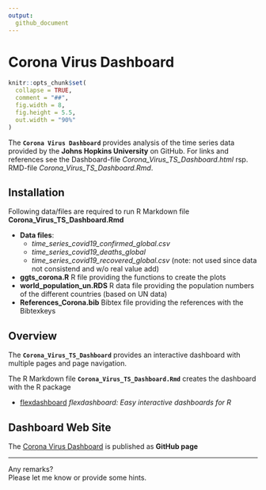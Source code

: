 ```yaml
---
output:
  github_document
---
```


<!-- README.md is generated from README.Rmd. Please edit that file -->

# Corona Virus Dashboard


```r
knitr::opts_chunk$set(
  collapse = TRUE,
  comment = "##",
  fig.width = 8, 
  fig.height = 5.5,
  out.width = "90%"
)

```

The **`Corona Virus Dashboard`** provides analysis of the time series data provided by the **Johns Hopkins University** on GitHub. For links and references see the Dashboard-file *Corona_Virus_TS_Dashboard.html* rsp. RMD-file *Corona_Virus_TS_Dashboard.Rmd*.

## Installation

Following data/files are required to run R Markdown file
**Corona_Virus_TS_Dashboard.Rmd**

* **Data files**:  
    + *time_series_covid19_confirmed_global.csv* 
    + *time_series_covid19_deaths_global*
    + *time_series_covid19_recovered_global.csv* (note: not used since data not consistend and w/o real value add)

* **ggts_corona.R** R file providing the functions to create the plots
* **world_population_un.RDS** R data file providing the population numbers of the different countries (based on UN data) 
* **References_Corona.bib** Bibtex file providing the references with the Bibtexkeys


## Overview

The **`Corona_Virus_TS_Dashboard`** provides an interactive dashboard with 
multiple pages and page navigation. 

The R Markdown file **`Corona_Virus_TS_Dashboard.Rmd`** creates the 
dashboard with the R package

- [flexdashboard](https://rmarkdown.rstudio.com/flexdashboard/) *flexdashboard: Easy interactive dashboards for R*

## Dashboard Web Site

The [Corona Virus Dashboard](https://wovollmer.github.io/github.io/) 
is published as **GitHub page**


----------------------

Any remarks?    
Please let me know or provide some hints.
